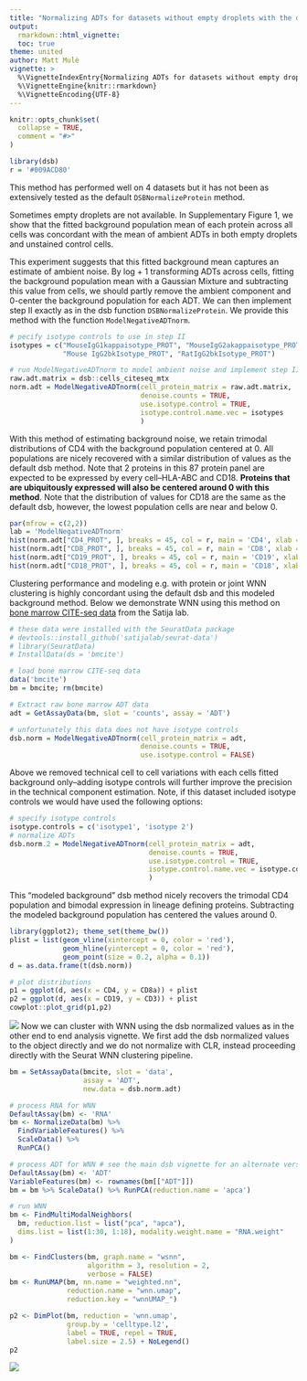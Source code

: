 ```yaml
---
title: "Normalizing ADTs for datasets without empty droplets with the dsb function ModelNegativeADTnorm"
output: 
  rmarkdown::html_vignette:
  toc: true
theme: united
author: Matt Mulè
vignette: >
  %\VignetteIndexEntry{Normalizing ADTs for datasets without empty droplets with the dsb function ModelNegativeADTnorm}
  %\VignetteEngine{knitr::rmarkdown}
  %\VignetteEncoding{UTF-8}
---
```


```r
knitr::opts_chunk$set(
  collapse = TRUE,
  comment = "#>"
)
```

```r
library(dsb)
r = '#009ACD80'
```

This method has performed well on 4 datasets but it has not been as extensively tested as the default `DSBNormalizeProtein` method. 

Sometimes empty droplets are not available. In Supplementary Figure 1, we show that the fitted background population mean of each protein across all cells was concordant with the mean of ambient ADTs in both empty droplets and unstained control cells.  

This experiment suggests that this fitted background mean captures an estimate of ambient noise. By log + 1 transforming ADTs across cells, fitting the background population mean with a Gaussian Mixture and subtracting this value from cells, we should partly remove the ambient component and 0-center the background population for each ADT. We can then implement step II exactly as in the dsb function `DSBNormalizeProtein`. We provide this method with the function `ModelNegativeADTnorm`. 

```r
# pecify isotype controls to use in step II 
isotypes = c("MouseIgG1kappaisotype_PROT", "MouseIgG2akappaisotype_PROT", 
             "Mouse IgG2bkIsotype_PROT", "RatIgG2bkIsotype_PROT")

# run ModelNegativeADTnorm to model ambient noise and implement step II
raw.adt.matrix = dsb::cells_citeseq_mtx
norm.adt = ModelNegativeADTnorm(cell_protein_matrix = raw.adt.matrix,
                                denoise.counts = TRUE,
                                use.isotype.control = TRUE,
                                isotype.control.name.vec = isotypes
                                )

```

With this method of estimating background noise, we retain trimodal distributions of CD4 with the background population centered at 0. All populations are nicely recovered with a similar distribution of values as the default dsb method. Note that 2 proteins in this 87 protein panel are expected to be expressed by every cell--HLA-ABC and CD18. **Proteins that are ubiquitously expressed will also be centered around 0 with this method**. Note that the distribution of values for CD18 are the same as the default dsb, however, the lowest population cells are near and below 0.

```r
par(mfrow = c(2,2))
lab = 'ModelNegativeADTnorm'
hist(norm.adt["CD4_PROT", ], breaks = 45, col = r, main = 'CD4', xlab = lab)
hist(norm.adt["CD8_PROT", ], breaks = 45, col = r, main = 'CD8', xlab = lab)
hist(norm.adt["CD19_PROT", ], breaks = 45, col = r, main = 'CD19', xlab = lab)
hist(norm.adt["CD18_PROT", ], breaks = 45, col = r, main = 'CD18', xlab = lab)
```

Clustering performance and modeling e.g. with protein or joint WNN clustering is highly concordant using the default dsb and this modeled background method. Below we demonstrate WNN using this method on [bone marrow CITE-seq data](https://www.sciencedirect.com/science/article/pii/S0092867419305598?via%3Dihub) from the Satija lab. 

```r
# these data were installed with the SeuratData package
# devtools::install_github('satijalab/seurat-data')
# library(SeuratData)
# InstallData(ds = 'bmcite')

# load bone marrow CITE-seq data
data('bmcite')
bm = bmcite; rm(bmcite)

# Extract raw bone marrow ADT data 
adt = GetAssayData(bm, slot = 'counts', assay = 'ADT')

# unfortunately this data does not have isotype controls
dsb.norm = ModelNegativeADTnorm(cell_protein_matrix = adt, 
                                denoise.counts = TRUE,
                                use.isotype.control = FALSE)
```

Above we removed technical cell to cell variations with each cells fitted background only--adding isotype controls will further improve the precision in the technical component estimation. Note, if this dataset included isotype controls we would have used the following options: 

```r

# specify isotype controls 
isotype.controls = c('isotype1', 'isotype 2')
# normalize ADTs
dsb.norm.2 = ModelNegativeADTnorm(cell_protein_matrix = adt,
                                  denoise.counts = TRUE, 
                                  use.isotype.control = TRUE, 
                                  isotype.control.name.vec = isotype.controls
                                  )
```

This "modeled background" dsb method nicely recovers the trimodal CD4 population and bimodal expression in lineage defining proteins. Subtracting the modeled background population has centered the values around 0. 

```r
library(ggplot2); theme_set(theme_bw())
plist = list(geom_vline(xintercept = 0, color = 'red'), 
             geom_hline(yintercept = 0, color = 'red'), 
             geom_point(size = 0.2, alpha = 0.1))
d = as.data.frame(t(dsb.norm))

# plot distributions
p1 = ggplot(d, aes(x = CD4, y = CD8a)) + plist
p2 = ggplot(d, aes(x = CD19, y = CD3)) + plist
cowplot::plot_grid(p1,p2)

```
<img src="../man/figures/vignette/dists.png" />
Now we can cluster with WNN using the dsb normalized values as in the other end to end analysis vignette. We first add the dsb normalized values to the object directly and we do not normalize with CLR, instead proceeding directly with the Seurat WNN clustering pipeline. 

```r
bm = SetAssayData(bmcite, slot = 'data', 
                  assay = 'ADT', 
                  new.data = dsb.norm.adt)

# process RNA for WNN 
DefaultAssay(bm) <- 'RNA'
bm <- NormalizeData(bm) %>% 
  FindVariableFeatures() %>% 
  ScaleData() %>% 
  RunPCA()

# process ADT for WNN # see the main dsb vignette for an alternate version
DefaultAssay(bm) <- 'ADT'
VariableFeatures(bm) <- rownames(bm[["ADT"]])
bm = bm %>% ScaleData() %>% RunPCA(reduction.name = 'apca')

# run WNN 
bm <- FindMultiModalNeighbors(
  bm, reduction.list = list("pca", "apca"), 
  dims.list = list(1:30, 1:18), modality.weight.name = "RNA.weight"
)

bm <- FindClusters(bm, graph.name = "wsnn",
                   algorithm = 3, resolution = 2, 
                   verbose = FALSE)
bm <- RunUMAP(bm, nn.name = "weighted.nn", 
              reduction.name = "wnn.umap", 
              reduction.key = "wnnUMAP_")

p2 <- DimPlot(bm, reduction = 'wnn.umap', 
              group.by = 'celltype.l2',
              label = TRUE, repel = TRUE,
              label.size = 2.5) + NoLegend()
p2
```
<img src="../man/figures/vignette/wnn.png" />






